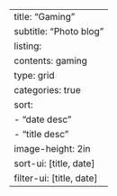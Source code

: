 ---
title: "Gaming"
subtitle: "Photo blog"
listing:
  contents: gaming
  type: grid
  categories: true
  sort:
    - "date desc"
    - "title desc"
  image-height: 2in
  sort-ui: [title, date]
  filter-ui: [title, date]
---